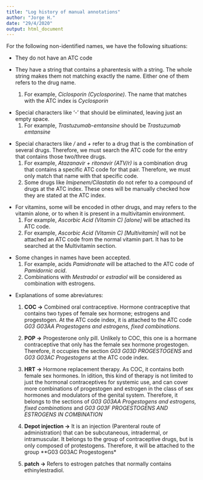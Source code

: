 ---
title: "Log history of manual annotations"
author: "Jorge H."
date: "29/4/2020"
output: html_document
---

For the following non-identified names, we have the following situations:


+ They do not have an ATC code

+ They have a string that contains a pharentesis with a string. The whole string makes them not matching exactly the name. Either one of them refers to the drug name. 
  1. For example, *Ciclosporin (Cyclosporine)*. The name that matches with the ATC index is *Cyclosporin*

\hfill\break

+ Special characters like '-' that should be eliminated, leaving just an empty space.
  1. For example, *Trastuzumab-emtansine* should be *Trastuzumab emtansine*

\hfill\break

+ Special characters like */* and *+* refer to a drug that is the combination of several drugs. Therefore, we must search the ATC code for the entry that contains those two/three drugs.
  1. For example, *Atazanavir + ritonavir (ATV/r)* is a combination drug that contains a specific ATC code for that pair. Therefore, we must only match that name with that specific code.
  2. Some drugs like *Imipenem/Cilastatin* do not refer to a compound of drugs at the ATC index. These ones will be manually checked how they are stated at the ATC index.

\hfill\break

+ For vitamins, some will be encoded in other drugs, and may refers to the vitamin alone, or to when it is present in a multivitamin environment.
  1. For example, *Ascorbic Acid (Vitamin C) [alone]* will be attached its ATC code.
  2. For example, *Ascorbic Acid (Vitamin C) [Multivitamin]* will not be attached an ATC code from the normal vitamin part. It has to be searched at the Multivitamin section.

\hfill\break

+ Some changes in names have been accepted.
  1. For example, acids *Pamidronate* will be attached to the ATC code of *Pamidornic acid*.
  2. Combinations with *Mestradol* or *estradiol* will be considered as combination with estrogens.

\hfill\break

+ Explanations of some abreviatures:
  
  1. **COC ->** Combined oral contraceptive. Hormone contraceptive that contains two types of female sex hormone; estrogens and progestogen. At the ATC code index, it is attached to the ATC code *G03 G03AA Progestogens and estrogens, fixed combinations*.
  
  2. **POP ->** Progesterone only pill. Unlikely to COC, this one is a hormane contraceptive that only has the female sex hormone progestogen. Therefore, it occupies the section *G03 G03D	PROGESTOGENS* and *G03 G03AC	Progestogens* at the ATC code index.
  
  3. **HRT ->** Hormone replacement therapy. As COC, it contains both female sex hormones. In idition, this kind of therapy is not limited to just the hormonal contraceptives for systemic use, and can cover more combinations of progestogen and estrogen in the class of sex hormones and modulators of the genital system. Therefore, it belongs to the sections of *G03 G03AA	Progestogens and estrogens, fixed combinations* and *G03 G03F	PROGESTOGENS AND ESTROGENS IN COMBINATION*
  
  4. **Depot injection ->** It is an injection (Parenteral route of administration) that can be subcutaneous, intradermal, or intramuscular. It belongs to the group of contraceptive drugs, but is only composed of protestogens. Therefore, it will be attached to the group **G03 G03AC Progestogens* 
  
  5. **patch -> ** Refers to estrogen patches that normally contains ethinylestradiol.
  



